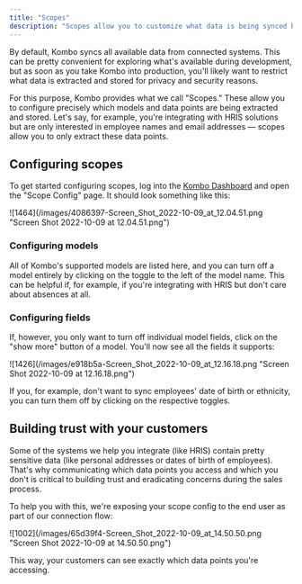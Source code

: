 ```yaml
---
title: "Scopes"
description: "Scopes allow you to customize what data is being synced by Kombo."
---
```


By default, Kombo syncs all available data from connected systems. This can be
pretty convenient for exploring what's available during development, but as soon
as you take Kombo into production, you'll likely want to restrict what data is
extracted and stored for privacy and security reasons.

For this purpose, Kombo provides what we call "Scopes." These allow you to
configure precisely which models and data points are being extracted and stored.
Let's say, for example, you're integrating with HRIS solutions but are only
interested in employee names and email addresses — scopes allow you to only
extract these data points.

## Configuring scopes

To get started configuring scopes, log into the
[Kombo Dashboard](https://app.kombo.dev) and open the "Scope Config" page. It
should look something like this:

<Frame>
  ![1464](/images/4086397-Screen_Shot_2022-10-09_at_12.04.51.png "Screen Shot
  2022-10-09 at 12.04.51.png")
</Frame>

### Configuring models

All of Kombo's supported models are listed here, and you can turn off a model
entirely by clicking on the toggle to the left of the model name. This can be
helpful if, for example, if you're integrating with HRIS but don't care about
absences at all.

### Configuring fields

If, however, you only want to turn off individual model fields, click on the
"show more" button of a model. You'll now see all the fields it supports:

<Frame>
  ![1426](/images/e918b5a-Screen_Shot_2022-10-09_at_12.16.18.png "Screen Shot
  2022-10-09 at 12.16.18.png")
</Frame>

If you, for example, don't want to sync employees' date of birth or ethnicity,
you can turn them off by clicking on the respective toggles.

## Building trust with your customers

Some of the systems we help you integrate (like HRIS) contain pretty sensitive
data (like personal addresses or dates of birth of employees). That's why
communicating which data points you access and which you don't is critical to
building trust and eradicating concerns during the sales process.

To help you with this, we're exposing your scope config to the end user as part
of our connection flow:

<Frame>
  ![1002](/images/65d39f4-Screen_Shot_2022-10-09_at_14.50.50.png "Screen Shot
  2022-10-09 at 14.50.50.png")
</Frame>

This way, your customers can see exactly which data points you're accessing.
